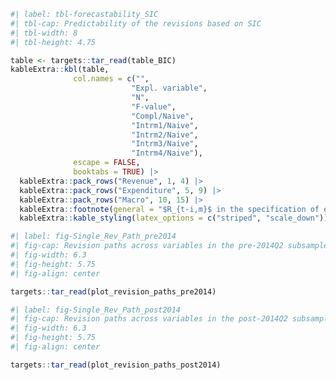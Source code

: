 \floatplacement{table}{!htbp}

```r
#| label: tbl-forecastability_SIC
#| tbl-cap: Predictability of the revisions based on SIC
#| tbl-width: 8
#| tbl-height: 4.75

table <- targets::tar_read(table_BIC)
kableExtra::kbl(table,
              col.names = c("",
                           "Expl. variable",
                           "N",
                           "F-value",
                           "Compl/Naive",
                           "Intrm1/Naive",
                           "Intrm2/Naive",
                           "Intrm3/Naive",
                           "Intrm4/Naive"),
              escape = FALSE,
              booktabs = TRUE) |>
  kableExtra::pack_rows("Revenue", 1, 4) |>
  kableExtra::pack_rows("Expenditure", 5, 9) |>
  kableExtra::pack_rows("Macro", 10, 15) |>
  kableExtra::footnote(general = "$R_{t-i,m}$ in the specification of explanatory variables are past revisions defined by $R_{t-i,m}=\\\\left(x_{t-i,m}^{i+1}-x_{t-i,m}^{1}\\\\right)$, as introduced in the equation of the complete model.", escape=FALSE) |>
  kableExtra::kable_styling(latex_options = c("striped", "scale_down"))

```

```r
#| label: fig-Single_Rev_Path_pre2014
#| fig-cap: Revision paths across variables in the pre-2014Q2 subsample
#| fig-width: 6.3
#| fig-height: 5.75
#| fig-align: center

targets::tar_read(plot_revision_paths_pre2014)
```

```r
#| label: fig-Single_Rev_Path_post2014
#| fig-cap: Revision paths across variables in the post-2014Q2 subsample
#| fig-width: 6.3
#| fig-height: 5.75
#| fig-align: center

targets::tar_read(plot_revision_paths_post2014)
```
